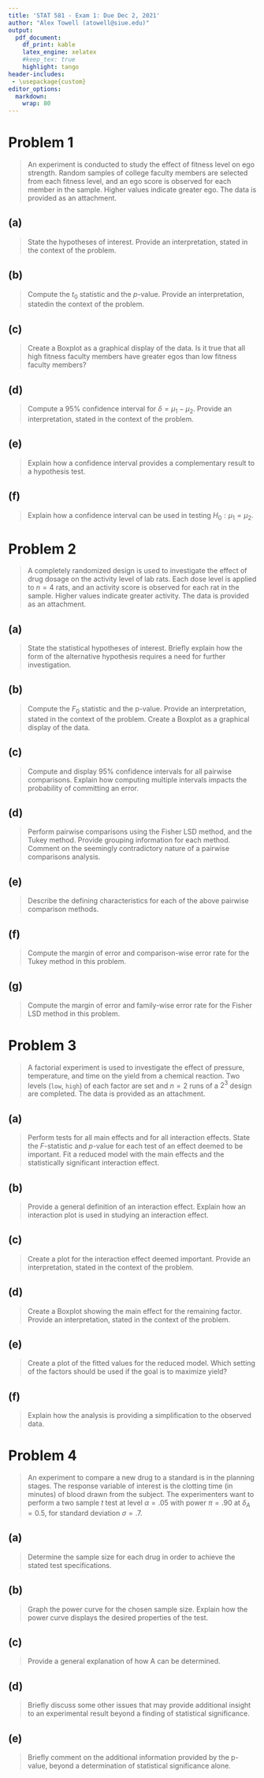 ```yaml
---
title: 'STAT 581 - Exam 1: Due Dec 2, 2021'
author: "Alex Towell (atowell@siue.edu)"
output:
  pdf_document:
    df_print: kable
    latex_engine: xelatex
    #keep_tex: true
    highlight: tango
header-includes:
 - \usepackage{custom}
editor_options:
  markdown:
    wrap: 80
---
```


# Problem 1
> An experiment is conducted to study the effect of fitness level on ego
> strength. Random samples of college faculty members are selected from each
> fitness level, and an ego score is observed for each member in the sample.
> Higher values indicate greater ego. The data is provided as an attachment.

\vspace{50pt}

## (a)
> State the hypotheses of interest. Provide an interpretation, stated in the
> context of the problem.

\vspace{50pt}

## (b)
> Compute the $t_0$ statistic and the $p$-value.
> Provide an interpretation, statedin the context of the problem.

\vspace{50pt}

## (c)
> Create a Boxplot as a graphical display of the data. Is it true that all high
> fitness faculty members have greater egos than low fitness faculty members?

\vspace{50pt}

## (d)
> Compute a 95\% confidence interval for $\delta = \mu_1 - \mu_2$.
> Provide an interpretation, stated in the context of the problem.

\vspace{50pt}

## (e)
> Explain how a confidence interval provides a complementary result to a
> hypothesis test.

\vspace{50pt}

## (f)
> Explain how a confidence interval can be used in testing
> $H_0 : \mu_1 = \mu_2$.

\vspace{50pt}

# Problem 2
> A completely randomized design is used to investigate the effect of drug dosage on the activity level of
lab rats. Each dose level is applied to $n=4$ rats, and an activity score is observed for each rat in the sample.
Higher values indicate greater activity. The data is provided as an attachment.

\vspace{50pt}

## (a)
> State the statistical hypotheses of interest. Briefly explain how the form of the alternative hypothesis
requires a need for further investigation.

\vspace{50pt}

## (b)
> Compute the $F_0$ statistic and the p-value. Provide an interpretation, stated in the context of the
problem. Create a Boxplot as a graphical display of the data.

\vspace{50pt}

## (c)
> Compute and display 95% confidence intervals for all pairwise comparisons. Explain how computing
multiple intervals impacts the probability of committing an error.

\vspace{50pt}

## (d)
> Perform pairwise comparisons using the Fisher LSD method, and the Tukey method. Provide grouping
information for each method. Comment on the seemingly contradictory nature of a pairwise comparisons
analysis.

\vspace{50pt}

## (e)
> Describe the defining characteristics for each of the above pairwise comparison methods.

\vspace{50pt}

## (f)
> Compute the margin of error and comparison-wise error rate for the Tukey method in this problem.

\vspace{50pt}

## (g)
> Compute the margin of error and family-wise error rate for the Fisher LSD method in this problem.

\vspace{50pt}

# Problem 3
> A factorial experiment is used to investigate the effect of pressure, temperature, and time on the yield
from a chemical reaction. Two levels (`low`, `high`) of each factor are set and $n=2$ runs of a $2^3$ design are
completed. The data is provided as an attachment.

\vspace{50pt}

## (a)
> Perform tests for all main effects and for all interaction effects. State the $F$-statistic and $p$-value for
each test of an effect deemed to be important. Fit a reduced model with the main effects and the statistically
significant interaction effect.

\vspace{50pt}

## (b)
> Provide a general definition of an interaction effect. Explain how an interaction plot is used in studying
an interaction effect.

\vspace{50pt}

## (c)
> Create a plot for the interaction effect deemed important. Provide an interpretation, stated in the
context of the problem.

\vspace{50pt}

## (d)
> Create a Boxplot showing the main effect for the remaining factor. Provide an interpretation, stated in
the context of the problem.

\vspace{50pt}

## (e)
> Create a plot of the fitted values for the reduced model. Which setting of the factors should be used if
the goal is to maximize yield?

\vspace{50pt}

## (f)
> Explain how the analysis is providing a simplification to the observed data.

\vspace{50pt}

# Problem 4
> An experiment to compare a new drug to a standard is in the planning stages. The response variable of
interest is the clotting time (in minutes) of blood drawn from the subject. The experimenters want to perform
a two sample $t$ test at level $\alpha = .05$ with power $\pi = .90$ at $\delta_A = 0.5$, for standard deviation $\sigma = .7$.

\vspace{50pt}

## (a)
> Determine the sample size for each drug in order to achieve the stated test specifications.

\vspace{50pt}

## (b)
> Graph the power curve for the chosen sample size. Explain how the power curve displays the desired
properties of the test.

\vspace{50pt}

## (c)
> Provide a general explanation of how A can be determined.

\vspace{50pt}

## (d)
> Briefly discuss some other issues that may provide additional insight to an experimental result beyond
a finding of statistical significance.

\vspace{50pt}

## (e)
> Briefly comment on the additional information provided by the p-value, beyond a determination of
statistical significance alone.